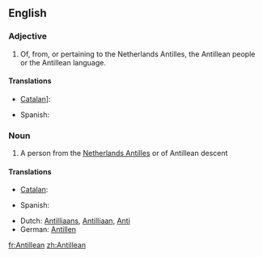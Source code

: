==English==

===Adjective===
{{en-adj|-}}

# Of, from, or pertaining to the Netherlands Antilles, the Antillean people or the Antillean language.

====Translations====
{{trans-top|of, from, or pertaining to the Netherlands Antilles}}
* [[Catalan]]]: {{t|ca|antillà}}
{{trans-mid}}
* Spanish: {{t|es|antillano}}
{{trans-bottom}}

===Noun===
{{en-noun}}

# A person from the [[Netherlands Antilles]] or of Antillean descent

====Translations====
{{trans-top|person from the Netherlands Antilles}}
* [[Catalan]]: {{t|ca|antillà|m}}
{{trans-mid}}
* Spanish: {{t|es|antillano|m}}
{{trans-bottom}}

{{checktrans-top}}
* Dutch: [[Antilliaans]], [[Antilliaan]], {{qualifier|slang}} [[Anti]]
* German: [[Antillen]]
{{trans-bottom}}

[[fr:Antillean]]
[[zh:Antillean]]